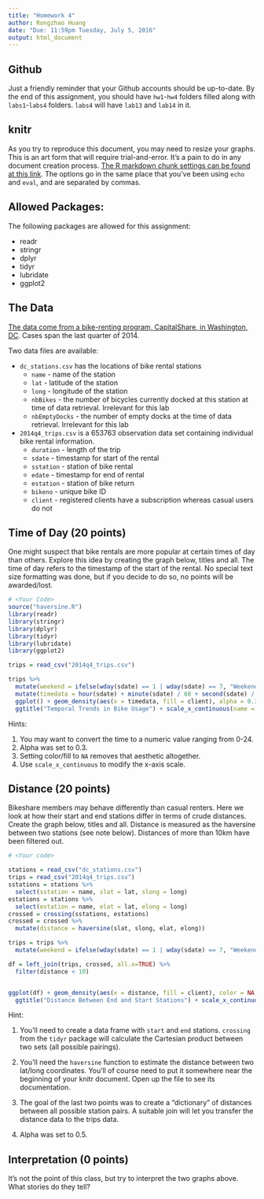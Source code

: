 ```yaml
---
title: "Homework 4"
author: Rongzhao Huang
date: "Due: 11:59pm Tuesday, July 5, 2016"
output: html_document
---
```


## Github
Just a friendly reminder that your Github accounts should be up-to-date.  By the end of this assignment, you should have `hw1`-`hw4` folders filled along with `labs1`-`labs4` folders.  `labs4` will have `lab13` and `lab14` in it.

## knitr
As you try to reproduce this document, you may need to resize your graphs.  This is an art form that will require trial-and-error.  It's a pain to do in any document creation process.  [The R markdown chunk settings can be found at this link](http://yihui.name/knitr/options/).  The options go in the same place that you've been using `echo` and `eval`, and are separated by commas.

## Allowed Packages:

The following packages are allowed for this assignment:

* readr
* stringr
* dplyr
* tidyr
* lubridate
* ggplot2

## The Data

[The data come from a bike-renting program, CapitalShare, in Washington, DC](https://www.capitalbikeshare.com/data/stations/bikeStations.xml).  Cases span the last quarter of 2014.

Two data files are available:

* `dc_stations.csv` has the locations of bike rental stations
    - `name` - name of the station
    - `lat` - latitude of the station
    - `long` - longitude of the station
    - `nbBikes` - the number of bicycles currently docked at this station at time of data retrieval.  Irrelevant for this lab
    - `nbEmptyDocks` - the number of empty docks at the time of data retrieval.  Irrelevant for this lab
  
* `2014q4_trips.csv` is a 653763 observation data set containing individual bike rental information.
    - `duration` - length of the trip
    - `sdate` - timestamp for start of the rental
    - `sstation` - station of bike rental
    - `edate` - timestamp for end of rental
    - `estation` - station of bike return
    - `bikeno` - unique bike ID
    - `client` - registered clients have a subscription whereas casual users do not

## Time of Day (20 points)

One might suspect that bike rentals are more popular at certain times of day than others.  Explore this idea by creating the graph below, titles and all.  The time of day refers to the timestamp of the start of the rental.  No special text size formatting was done, but if you decide to do so, no points will be awarded/lost.

```r
# <Your Code>
source("haversine.R")
library(readr)
library(stringr)
library(dplyr)
library(tidyr)
library(lubridate)
library(ggplot2)

trips = read_csv("2014q4_trips.csv")

trips %>%
  mutate(weekend = ifelse(wday(sdate) == 1 | wday(sdate) == 7, "Weekend", "Weekday")) %>%
  mutate(timedata = hour(sdate) + minute(sdate) / 60 + second(sdate) / 3600) %>%
  ggplot() + geom_density(aes(x = timedata, fill = client), alpha = 0.3, color = NA) + facet_wrap(~weekend) +
  ggtitle("Temporal Trends in Bike Usage") + scale_x_continuous(name = "Time of Day", breaks = seq(0, 24, by = 4))

```

Hints:

1. You may want to convert the time to a numeric value ranging from 0-24.
2. Alpha was set to 0.3.
3. Setting color/fill to `NA` removes that aesthetic altogether.
4. Use `scale_x_continuous` to modify the x-axis scale.

## Distance (20 points)

Bikeshare members may behave differently than casual renters.  Here we look at how their start and end stations differ in terms of crude distances.  Create the graph below, titles and all.  Distance is measured as the haversine between two stations (see note below).  Distances of more than 10km have been filtered out.

```r
# <Your code>

stations = read_csv("dc_stations.csv")
trips = read_csv("2014q4_trips.csv")
sstations = stations %>% 
  select(sstation = name, slat = lat, slong = long)
estations = stations %>% 
  select(estation = name, elat = lat, elong = long)
crossed = crossing(sstations, estations)
crossed = crossed %>% 
  mutate(distance = haversine(slat, slong, elat, elong))

trips = trips %>% 
  mutate(weekend = ifelse(wday(sdate) == 1 | wday(sdate) == 7, "Weekend", "Weekday"))

df = left_join(trips, crossed, all.x=TRUE) %>% 
  filter(distance < 10)


ggplot(df) + geom_density(aes(x = distance, fill = client), color = NA, alpha = 0.3) + facet_wrap(~weekend) +
  ggtitle("Distance Between End and Start Stations") + scale_x_continuous(name = "Distance", breaks = seq(0, 10, by = 2.5))
```

Hint:

1. You'll need to create a data frame with `start` and `end` stations.  `crossing` from the `tidyr` package will calculate the Cartesian product between two sets (all possible pairings).

2. You'll need the `haversine` function to estimate the distance between two lat/long coordinates.  You'll of course need to put it somewhere near the beginning of your knitr document.  Open up the file to see its documentation.

3. The goal of the last two points was to create a "dictionary" of distances between all possible station pairs.  A suitable join will let you transfer the distance data to the trips data.

4. Alpha was set to 0.5.

## Interpretation (0 points)
It's not the point of this class, but try to interpret the two graphs above.  What stories do they tell?
